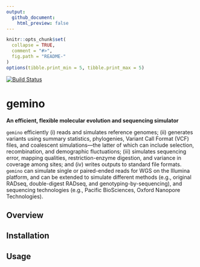 ```yaml
---
output:
  github_document:
    html_preview: false
---
```


<!-- README.md is generated from README.Rmd. Please edit that file -->

```r
knitr::opts_chunk$set(
  collapse = TRUE,
  comment = "#>",
  fig.path = "README-"
)
options(tibble.print_min = 5, tibble.print_max = 5)
```

[![Build Status](https://travis-ci.org/lucasnell/gemino.svg?branch=master)](https://travis-ci.org/lucasnell/gemino)

# gemino

__An efficient, flexible molecular evolution and sequencing simulator__


`gemino` efficiently (i) reads and simulates reference genomes;
(ii) generates variants using summary statistics, phylogenies, Variant
Call Format (VCF) files, and coalescent simulations—the latter of which can include
selection, recombination, and demographic fluctuations;
(iii) simulates sequencing error, mapping qualities, restriction-enzyme digestion, 
and variance in coverage among sites; and
(iv) writes outputs to standard file formats.
`gemino` can simulate single or paired-ended reads for WGS on the Illumina platform,
and can be extended to simulate different methods (e.g., original RADseq,
double-digest RADseq, and genotyping-by-sequencing), and sequencing technologies
(e.g., Pacific BioSciences, Oxford Nanopore Technologies).


## Overview



## Installation


## Usage

